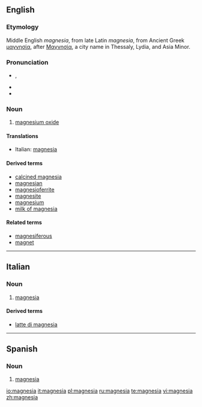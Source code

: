 {{also|Magnesia}}
==English==

===Etymology===
Middle English ''magnesia'', from late Latin ''magnesia'', from Ancient Greek [[μαγνησία]], after [[Μαγνησία]], a city name in Thessaly, Lydia, and Asia Minor.

===Pronunciation===
* {{a|GenAm}} {{IPA|/ˌmæɡˈniʒə/}}, {{SAMPA|/%m{g"niZ@/}}
* {{hyphenation|mag|ne|sia}}
* {{rhymes|iːʒə}}

===Noun===
{{en-noun|-}}

# [[magnesium oxide]]

====Translations====
{{trans-top}}
* Italian: [[magnesia#Italian|magnesia]] {{f}}
{{trans-mid}}
{{trans-bottom}}

====Derived terms====
* [[calcined magnesia]]
* [[magnesian]]
* [[magnesioferrite]]
* [[magnesite]]
* [[magnesium]]
* [[milk of magnesia]]<!--not "milk of Magnesia"-->

====Related terms====
* [[magnesiferous]]
* [[magnet]]

----

==Italian==

===Noun===
{{it-noun|magnesi|f|a|e}}

# [[#English|magnesia]]

====Derived terms====
* [[latte di magnesia]]

----

==Spanish==

===Noun===
{{es-noun-f}}

# [[#English|magnesia]]

[[io:magnesia]]
[[it:magnesia]]
[[pl:magnesia]]
[[ru:magnesia]]
[[te:magnesia]]
[[vi:magnesia]]
[[zh:magnesia]]